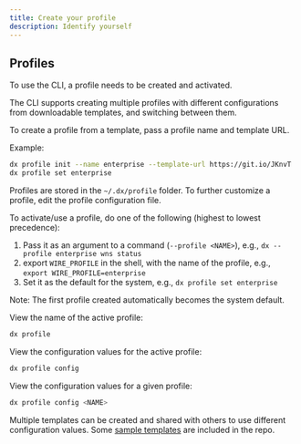 ```yaml
---
title: Create your profile
description: Identify yourself
---
```


## Profiles

To use the CLI, a profile needs to be created and activated.

The CLI supports creating multiple profiles with different configurations from downloadable templates, and switching between them.

To create a profile from a template, pass a profile name and template URL.

Example:

```bash
dx profile init --name enterprise --template-url https://git.io/JKnvT
dx profile set enterprise
```

Profiles are stored in the `~/.dx/profile` folder. To further customize a profile, edit the profile configuration file.

To activate/use a profile, do one of the following (highest to lowest precedence):

1. Pass it as an argument to a command (`--profile <NAME>`), e.g., `dx --profile enterprise wns status`
2. export `WIRE_PROFILE` in the shell, with the name of the profile, e.g., `export WIRE_PROFILE=enterprise`
3. Set it as the default for the system, e.g., `dx profile set enterprise`

Note: The first profile created automatically becomes the system default.

View the name of the active profile:

```bash
dx profile
```

View the configuration values for the active profile:

```bash
dx profile config
```

View the configuration values for a given profile:

```bash
dx profile config <NAME>
```

Multiple templates can be created and shared with others to use different configuration values. Some [sample templates](https://github.com/dxos/cli/tree/main/packages/cli/profiles) are included in the repo.
